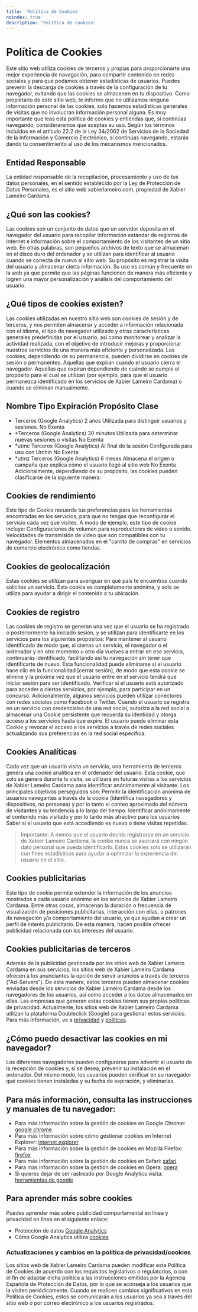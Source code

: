 ```yaml
---
title: 'Política de Cookies'
noindex: true
description: 'Política de cookies'
---
```


# Política de Cookies

Este sitio web utiliza cookies de terceros y propias para proporcionarte una mejor experiencia de navegación, para compartir contenido en redes sociales y para que podamos obtener estadísticas de usuarios.
Puedes prevenir la descarga de cookies a través de la configuración de tu navegador, evitando que las cookies se almacenen en tu dispositivo. Como propietario de este sitio web, te informo que no utilizamos ninguna información personal de las cookies, solo hacemos estadísticas generales de visitas que no involucran información personal alguna.
Es muy importante que leas esta política de cookies y entiendas que, si continúas navegando, consideraremos que aceptas su uso. Según los términos incluidos en el artículo 22.2 de la Ley 34/2002 de Servicios de la Sociedad de la Información y Comercio Electrónico, si continúas navegando, estarás dando tu consentimiento al uso de los mecanismos mencionados.

## Entidad Responsable

La entidad responsable de la recopilación, procesamiento y uso de tus datos personales, en el sentido establecido por la Ley de Protección de Datos Personales, es el sitio web xabierlameiro.com, propiedad de Xabier Lameiro Cardama.

## ¿Qué son las cookies?

Las cookies son un conjunto de datos que un servidor deposita en el navegador del usuario para recopilar información estándar de registros de Internet e información sobre el comportamiento de los visitantes de un sitio web. En otras palabras, son pequeños archivos de texto que se almacenan en el disco duro del ordenador y se utilizan para identificar al usuario cuando se conecta de nuevo al sitio web. Su propósito es registrar la visita del usuario y almacenar cierta información. Su uso es común y frecuente en la web ya que permite que las páginas funcionen de manera más eficiente y logren una mayor personalización y análisis del comportamiento del usuario.

## ¿Qué tipos de cookies existen?

Las cookies utilizadas en nuestro sitio web son cookies de sesión y de terceros, y nos permiten almacenar y acceder a información relacionada con el idioma, el tipo de navegador utilizado y otras características generales predefinidas por el usuario, así como monitorear y analizar la actividad realizada, con el objetivo de introducir mejoras y proporcionar nuestros servicios de una manera más eficiente y personalizada.
Las cookies, dependiendo de su permanencia, pueden dividirse en cookies de sesión o permanentes. Aquellas que expiran cuando el usuario cierra el navegador. Aquellas que expiran dependiendo de cuándo se cumple el propósito para el cual se utilizan (por ejemplo, para que el usuario permanezca identificado en los servicios de Xabier Lameiro Cardama) o cuando se eliminan manualmente.

## Nombre Tipo Expiración Propósito Clase

-   Terceros (Google Analytics) 2 años Utilizada para distinguir usuarios y sesiones. No Exenta
-   \*Terceros (Google Analytics) 30 minutos Utilizada para determinar nuevas sesiones o visitas No Exenta
-   \*utmc Terceros (Google Analytics) Al final de la sesión Configurada para uso con Urchin No Exenta
-   \*utmz Terceros (Google Analytics) 6 meses Almacena el origen o campaña que explica cómo el usuario llegó al sitio web No Exenta
    Adicionalmente, dependiendo de su propósito, las cookies pueden clasificarse de la siguiente manera:

## Cookies de rendimiento

Este tipo de Cookie recuerda tus preferencias para las herramientas encontradas en los servicios, para que no tengas que reconfigurar el servicio cada vez que visites. A modo de ejemplo, este tipo de cookie incluye: Configuraciones de volumen para reproductores de video o sonido. Velocidades de transmisión de video que son compatibles con tu navegador. Elementos almacenados en el "carrito de compras" en servicios de comercio electrónico como tiendas.

## Cookies de geolocalización

Estas cookies se utilizan para averiguar en qué país te encuentras cuando solicitas un servicio. Esta cookie es completamente anónima, y solo se utiliza para ayudar a dirigir el contenido a tu ubicación.

## Cookies de registro

Las cookies de registro se generan una vez que el usuario se ha registrado o posteriormente ha iniciado sesión, y se utilizan para identificarte en los servicios para los siguientes propósitos:
Para mantener al usuario identificado de modo que, si cierras un servicio, el navegador o el ordenador y en otro momento u otro día vuelves a entrar en ese servicio, continuarás identificado, facilitando así tu navegación sin tener que identificarte de nuevo. Esta funcionalidad puede eliminarse si el usuario hace clic en la funcionalidad [cerrar sesión], de modo que esta cookie se elimine y la próxima vez que el usuario entre en el servicio tendrá que iniciar sesión para ser identificado.
Verificar si el usuario está autorizado para acceder a ciertos servicios, por ejemplo, para participar en un concurso.
Adicionalmente, algunos servicios pueden utilizar conectores con redes sociales como Facebook o Twitter. Cuando el usuario se registra en un servicio con credenciales de una red social, autoriza a la red social a almacenar una Cookie persistente que recuerda su identidad y otorga acceso a los servicios hasta que expire. El usuario puede eliminar esta Cookie y revocar el acceso a los servicios a través de redes sociales actualizando sus preferencias en la red social específica.

## Cookies Analíticas

Cada vez que un usuario visita un servicio, una herramienta de terceros genera una cookie analítica en el ordenador del usuario. Esta cookie, que solo se genera durante la visita, se utilizará en futuras visitas a los servicios de Xabier Lameiro Cardama para identificar anónimamente al visitante. Los principales objetivos perseguidos son:
Permitir la identificación anónima de usuarios navegantes a través de la cookie (identifica navegadores y dispositivos, no personas) y por lo tanto el conteo aproximado del número de visitantes y su tendencia a lo largo del tiempo.
Identificar anónimamente el contenido más visitado y por lo tanto más atractivo para los usuarios Saber si el usuario que está accediendo es nuevo o tiene visitas repetidas.

> Importante: A menos que el usuario decida registrarse en un servicio de Xabier Lameiro Cardama, la cookie nunca se asociará con ningún dato personal que pueda identificarlo. Estas cookies solo se utilizarán con fines estadísticos para ayudar a optimizar la experiencia del usuario en el sitio.

## Cookies publicitarias

Este tipo de cookie permite extender la información de los anuncios mostrados a cada usuario anónimo en los servicios de Xabier Lameiro Cardama. Entre otras cosas, almacenan la duración o frecuencia de visualización de posiciones publicitarias, interacción con ellas, o patrones de navegación y/o comportamiento del usuario, ya que ayudan a crear un perfil de interés publicitario. De esta manera, hacen posible ofrecer publicidad relacionada con los intereses del usuario.

## Cookies publicitarias de terceros

Además de la publicidad gestionada por los sitios web de Xabier Lameiro Cardama en sus servicios, los sitios web de Xabier Lameiro Cardama ofrecen a los anunciantes la opción de servir anuncios a través de terceros ("Ad-Servers"). De esta manera, estos terceros pueden almacenar cookies enviadas desde los servicios de Xabier Lameiro Cardama desde los navegadores de los usuarios, así como acceder a los datos almacenados en ellas.
Las empresas que generan estas cookies tienen sus propias políticas de privacidad. Actualmente, los sitios web de Xabier Lameiro Cardama utilizan la plataforma Doubleclick (Google) para gestionar estos servicios. Para más información, ve a [privacidad](https://www.google.es/policies/privacy/ads/#toc-doubleclick) y [políticas](https://www.google.es/policies/privacy/ads/).

## ¿Cómo puedo desactivar las cookies en mi navegador?

Los diferentes navegadores pueden configurarse para advertir al usuario de la recepción de cookies y, si se desea, prevenir su instalación en el ordenador. Del mismo modo, los usuarios pueden verificar en su navegador qué cookies tienen instaladas y su fecha de expiración, y eliminarlas.

## Para más información, consulta las instrucciones y manuales de tu navegador:

-   Para más información sobre la gestión de cookies en Google Chrome: [google chrome](https://support.google.com/chrome/answer/95647?hl=es)
-   Para más información sobre cómo gestionar cookies en Internet Explorer: [internet explorer](http://windows.microsoft.com/es-es/windows-vista/cookies-frequently-asked-questions)
-   Para más información sobre la gestión de cookies en Mozilla Firefox: [firefox](http://support.mozilla.org/es/kb/habilitar-y-deshabilitar-cookies-que-los-sitios-we)
-   Para más información sobre la gestión de cookies en Safari: [safari](http://www.apple.com/es/privacy/use-of-cookies/)
-   Para más información sobre la gestión de cookies en Opera: [opera](http://help.opera.com/Windows/11.50/es-ES/cookies.html)
-   Si quieres dejar de ser rastreado por Google Analytics visita: [herramientas de google](http://tools.google.com/dlpage/gaoptout)

## Para aprender más sobre cookies

Puedes aprender más sobre publicidad comportamental en línea y privacidad en línea en el siguiente enlace:

-   Protección de datos [Google Analytics](http://www.google.com/analytics/learn/privacy.html)
-   Cómo Google Analytics utiliza [cookies](https://developers.google.com/analytics/devguides/collection/analyticsjs/cookie-usage?hl=es#analyticsjs)

### Actualizaciones y cambios en la política de privacidad/cookies

Los sitios web de Xabier Lameiro Cardama pueden modificar esta Política de Cookies de acuerdo con los requisitos legislativos o regulatorios, o con el fin de adaptar dicha política a las instrucciones emitidas por la Agencia Española de Protección de Datos, por lo que se aconseja a los usuarios que la visiten periódicamente.
Cuando se realicen cambios significativos en esta Política de Cookies, estos se comunicarán a los usuarios ya sea a través del sitio web o por correo electrónico a los usuarios registrados.
